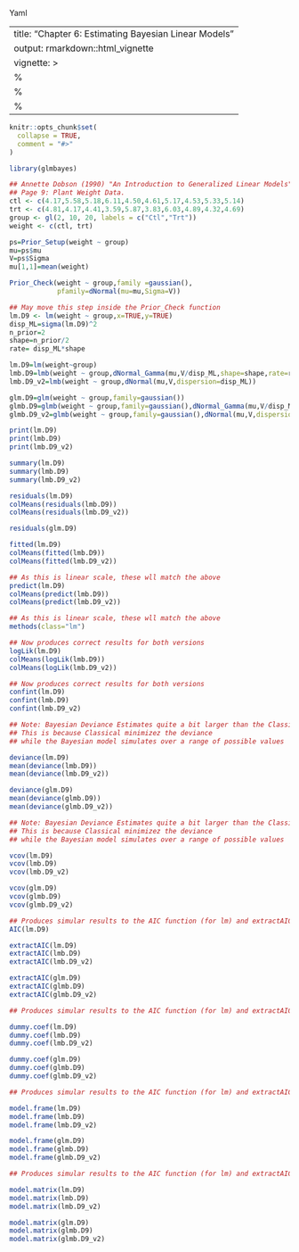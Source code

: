 Yaml

---
title: "Chapter 6: Estimating Bayesian Linear Models"
output: rmarkdown::html_vignette
vignette: >
  %\VignetteIndexEntry{Chapter 6: Estimating Bayesian Linear Models}
  %\VignetteEngine{knitr::rmarkdown}
  %\VignetteEncoding{UTF-8}
---

```r
knitr::opts_chunk$set(
  collapse = TRUE,
  comment = "#>"
)
```

```r
library(glmbayes)
```


```r
## Annette Dobson (1990) "An Introduction to Generalized Linear Models".
## Page 9: Plant Weight Data.
ctl <- c(4.17,5.58,5.18,6.11,4.50,4.61,5.17,4.53,5.33,5.14)
trt <- c(4.81,4.17,4.41,3.59,5.87,3.83,6.03,4.89,4.32,4.69)
group <- gl(2, 10, 20, labels = c("Ctl","Trt"))
weight <- c(ctl, trt)
```

```r
ps=Prior_Setup(weight ~ group)
mu=ps$mu
V=ps$Sigma
mu[1,1]=mean(weight)

Prior_Check(weight ~ group,family =gaussian(),
            pfamily=dNormal(mu=mu,Sigma=V))

## May move this step inside the Prior_Check function
lm.D9 <- lm(weight ~ group,x=TRUE,y=TRUE)
disp_ML=sigma(lm.D9)^2
n_prior=2
shape=n_prior/2
rate= disp_ML*shape
```

```r
lm.D9=lm(weight~group)
lmb.D9=lmb(weight ~ group,dNormal_Gamma(mu,V/disp_ML,shape=shape,rate=rate))
lmb.D9_v2=lmb(weight ~ group,dNormal(mu,V,dispersion=disp_ML))

glm.D9=glm(weight ~ group,family=gaussian())
glmb.D9=glmb(weight ~ group,family=gaussian(),dNormal_Gamma(mu,V/disp_ML,shape=shape,rate=rate))
glmb.D9_v2=glmb(weight ~ group,family=gaussian(),dNormal(mu,V,dispersion=disp_ML))


```


```r
print(lm.D9)
print(lmb.D9)
print(lmb.D9_v2)

```

```r
summary(lm.D9)
summary(lmb.D9)
summary(lmb.D9_v2)

```


```r
residuals(lm.D9)
colMeans(residuals(lmb.D9))
colMeans(residuals(lmb.D9_v2))

residuals(glm.D9)

```


```r
fitted(lm.D9)
colMeans(fitted(lmb.D9))
colMeans(fitted(lmb.D9_v2))

```


```r
## As this is linear scale, these wll match the above
predict(lm.D9)
colMeans(predict(lmb.D9))
colMeans(predict(lmb.D9_v2))

```

```r
## As this is linear scale, these wll match the above
methods(class="lm")
```


```r
## Now produces correct results for both versions
logLik(lm.D9)
colMeans(logLik(lmb.D9))
colMeans(logLik(lmb.D9_v2))

```

```r
## Now produces correct results for both versions
confint(lm.D9)
confint(lmb.D9)
confint(lmb.D9_v2)

```
```r
## Note: Bayesian Deviance Estimates quite a bit larger than the Classical
## This is because Classical minimizez the deviance
## while the Bayesian model simulates over a range of possible values

deviance(lm.D9)
mean(deviance(lmb.D9))
mean(deviance(lmb.D9_v2))

deviance(glm.D9)
mean(deviance(glmb.D9))
mean(deviance(glmb.D9_v2))

```

```r
## Note: Bayesian Deviance Estimates quite a bit larger than the Classical
## This is because Classical minimizez the deviance
## while the Bayesian model simulates over a range of possible values

vcov(lm.D9)
vcov(lmb.D9)
vcov(lmb.D9_v2)

vcov(glm.D9)
vcov(glmb.D9)
vcov(glmb.D9_v2)

```

```r
## Produces simular results to the AIC function (for lm) and extractAIC (for glm)
AIC(lm.D9)

extractAIC(lm.D9)
extractAIC(lmb.D9)
extractAIC(lmb.D9_v2)

extractAIC(glm.D9)
extractAIC(glmb.D9)
extractAIC(glmb.D9_v2)

```

```r
## Produces simular results to the AIC function (for lm) and extractAIC (for glm)

dummy.coef(lm.D9)
dummy.coef(lmb.D9)
dummy.coef(lmb.D9_v2)

dummy.coef(glm.D9)
dummy.coef(glmb.D9)
dummy.coef(glmb.D9_v2)

```


```r
## Produces simular results to the AIC function (for lm) and extractAIC (for glm)

model.frame(lm.D9)
model.frame(lmb.D9)
model.frame(lmb.D9_v2)

model.frame(glm.D9)
model.frame(glmb.D9)
model.frame(glmb.D9_v2)

```

```r
## Produces simular results to the AIC function (for lm) and extractAIC (for glm)

model.matrix(lm.D9)
model.matrix(lmb.D9)
model.matrix(lmb.D9_v2)

model.matrix(glm.D9)
model.matrix(glmb.D9)
model.matrix(glmb.D9_v2)

```